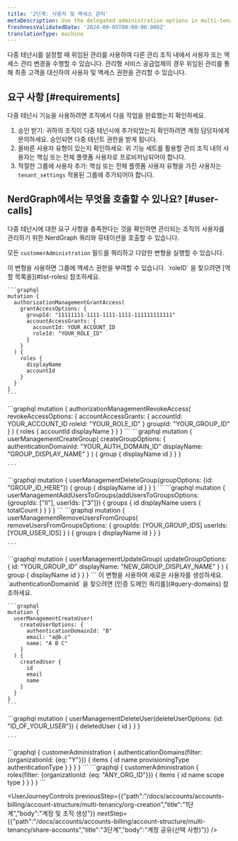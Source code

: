```yaml
---
title: '2단계: 사용자 및 액세스 관리'
metaDescription: Use the delegated administration options in multi-tenancy to manage user access in other organizations
freshnessValidatedDate: '2024-09-05T00:00:00.000Z'
translationType: machine
---
```


다중 테넌시를 설정할 때 위임된 관리를 사용하여 다른 관리 조직 내에서 사용자 또는 액세스 관리 변경을 수행할 수 있습니다. 관리형 서비스 공급업체의 경우 위임된 관리를 통해 최종 고객을 대신하여 사용자 및 액세스 권한을 관리할 수 있습니다.

## 요구 사항 [#requirements]

다중 테넌시 기능을 사용하려면 조직에서 다음 작업을 완료했는지 확인하세요.

1. 승인 받기: 귀하의 조직이 다중 테넌시에 추가되었는지 확인하려면 계정 담당자에게 문의하세요. 승인되면 다중 테넌트 권한을 받게 됩니다.
2. 올바른 사용자 유형이 있는지 확인하세요: 위 기능 세트를 활용할 관리 조직 내의 사용자는 핵심 또는 전체 플랫폼 사용자로 프로비저닝되어야 합니다.
3. 적절한 그룹에 사용자 추가: 핵심 또는 전체 플랫폼 사용자 유형을 가진 사용자는 `tenant_settings` 적용된 그룹에 추가되어야 합니다.

## NerdGraph에서는 무엇을 호출할 수 있나요? [#user-calls]

다중 테넌시에 대한 요구 사항을 충족한다는 것을 확인하면 관리되는 조직의 사용자를 관리하기 위한 NerdGraph 쿼리와 뮤테이션을 호출할 수 있습니다.

모든 `customerAdministration` 필드를 쿼리하고 다양한 변형을 실행할 수 있습니다.

<CollapserGroup>
  <Collapser id="grant-access-to-group" title="사용자 그룹에 액세스 권한 부여">
    이 변형을 사용하면 그룹에 액세스 권한을 부여할 수 있습니다. `roleID` 을 찾으려면 [역할 목록을](#list-roles) 참조하세요.

    ```graphql
    mutation {
      authorizationManagementGrantAccess(
        grantAccessOptions: {
          groupId: "11111111-1111-1111-1111-111111111111"
          accountAccessGrants: {
            accountId: YOUR_ACCOUNT_ID
            roleId: "YOUR_ROLE_ID"
          }
        }
      ) {
        roles {
          displayName
          accountId
        }
      }
    }
    ```
  </Collapser>

  <Collapser id="revoke-access-to-group" title="사용자 그룹에 대한 액세스 취소">
    ```graphql
    mutation {
      authorizationManagementRevokeAccess(
        revokeAccessOptions: {
          accountAccessGrants: {
            accountId: YOUR_ACCOUNT_ID
            roleId: "YOUR_ROLE_ID"
          }
          groupId: "YOUR_GROUP_ID"
        }
      ) {
        roles {
          accountId
          displayName
        }
      }
    }
    ```
  </Collapser>

  <Collapser id="create-user-group" title="사용자 그룹 생성">
    ```graphql
    mutation {
      userManagementCreateGroup(
        createGroupOptions: {
          authenticationDomainId: "YOUR_AUTH_DOMAIN_ID"
          displayName: "GROUP_DISPLAY_NAME"
        }
      ) {
        group {
          displayName
          id
        }
      }
    }


    ```
  </Collapser>

  <Collapser id="delete-user-group" title="사용자 그룹 삭제">
    ```graphql
    mutation {
      userManagementDeleteGroup(groupOptions: {id: "GROUP_ID_HERE"}) {
        group {
          displayName
          id
        }
      }
    }
    ```
  </Collapser>

  <Collapser id="add-user-to-group" title="그룹에 사용자 추가">
    ```graphql
    mutation {
       userManagementAddUsersToGroups(addUsersToGroupsOptions: {groupIds: ["II"], userIds: ["3"]}) {
       groups {
     	  id
     	  displayName
     	  users {
       	    totalCount
     	  }
       }
     }
    }
    ```
  </Collapser>

  <Collapser id="remove-user-from-group" title="그룹에서 사용자 제거">
    ```graphql
    mutation {
      userManagementRemoveUsersFromGroups(
        removeUsersFromGroupsOptions: {
          groupIds: [YOUR_GROUP_IDS]
          userIds: [YOUR_USER_IDS]
        }
      ) {
        groups {
          displayName
          id
        }
      }
    }

    ```
  </Collapser>

  <Collapser id="modify-group-name" title="그룹 이름 수정">
    ```graphql
    mutation {
      userManagementUpdateGroup(
        updateGroupOptions: {
          id: "YOUR_GROUP_ID"
          displayName: "NEW_GROUP_DISPLAY_NAME"
        }
      ) {
        group {
          displayName
          id
        }
      }
    }
    ```
  </Collapser>

  <Collapser id="Create new user" title="새로운 사용자 생성">
    이 변형을 사용하여 새로운 사용자를 생성하세요. `authenticationDomainId` 을 찾으려면 [인증 도메인 쿼리를](#query-domains) 참조하세요.

    ```graphql
    mutation {
      userManagementCreateUser(
        createUserOptions: {
          authenticationDomainId: "B"
          email: "a@b.c"
          name: "A B C"
        }
      ) {
        createdUser {
          id
          email
          name
        }
      }
    }
    ```
  </Collapser>

  <Collapser id="delete-user" title="사용자 삭제">
    ```graphql
    mutation {
      userManagementDeleteUser(deleteUserOptions: {id: "ID_OF_YOUR_USER"}) {
        deletedUser {
          id
        }
      }
    }

    ```
  </Collapser>

  <Collapser id="query-domains" title="인증 도메인 쿼리">
    ```graphql
    {
      customerAdministration {
        authenticationDomains(filter: {organizationId: {eq: "Y"}}) {
      	items {
        	  id
        	  name
        	  provisioningType
        	  authenticationType
      	}
        }
      }
    }
    ```
  </Collapser>

  <Collapser id="list-roles" title="역할 목록">
    ```graphql
    {
      customerAdministration {
        roles(filter: {organizationId: {eq: "ANY_ORG_ID"}}) {
          items {
            id
            name
            scope
            type
          }
        }
      }
    }
    ```
  </Collapser>
</CollapserGroup>

<UserJourneyControls previousStep={{"path":"/docs/accounts/accounts-billing/account-structure/multi-tenancy/org-creation","title":"1단계","body":"계정 및 조직 생성"}} nextStep={{"path":"/docs/accounts/accounts-billing/account-structure/multi-tenancy/share-accounts","title":"3단계","body":"계정 공유(선택 사항)"}} />